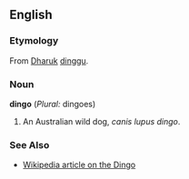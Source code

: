 ==English==
===Etymology===
From [[Dharuk]] [[dinggu]]. <!-- spelling? -->
===Noun===
'''dingo''' (''Plural:'' dingoes)

#An Australian wild dog, ''canis lupus dingo''.

===See Also===
*[[w:Dingo|Wikipedia article on the Dingo]]